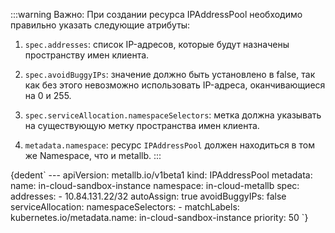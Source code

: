 
:::warning
Важно: При создании ресурса IPAddressPool необходимо правильно указать следующие атрибуты:

1. `spec.addresses`: список IP-адресов, которые будут назначены пространству имен клиента.

2. `spec.avoidBuggyIPs`: значение должно быть установлено в false, так как без этого невозможно использовать IP-адреса, оканчивающиеся на 0 и 255.

3. `spec.serviceAllocation.namespaceSelectors`: метка должна указывать на существующую метку пространства имен клиента.

4. `metadata.namespace`: ресурс `IPAddressPool` должен находиться в том же Namespace, что и metallb.
:::
<CodeBlock language="yaml">
  {dedent`
    ---
    apiVersion: metallb.io/v1beta1
    kind: IPAddressPool
    metadata:
      name: in-cloud-sandbox-instance
      namespace: in-cloud-metallb
    spec:
      addresses:
      - 10.84.131.22/32
      autoAssign: true
      avoidBuggyIPs: false
      serviceAllocation:
        namespaceSelectors:
          - matchLabels:
              kubernetes.io/metadata.name: in-cloud-sandbox-instance
        priority: 50
  `}
</CodeBlock>
